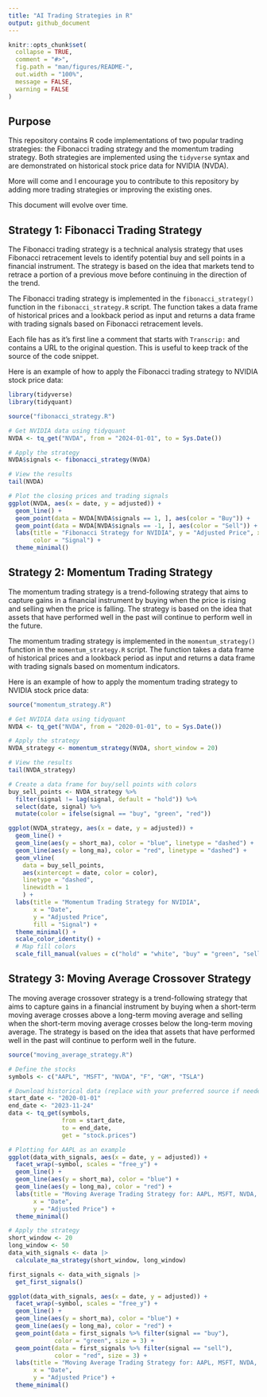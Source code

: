 ```yaml
---
title: "AI Trading Strategies in R"
output: github_document
---
```


```r
knitr::opts_chunk$set(
  collapse = TRUE,
  comment = "#>",
  fig.path = "man/figures/README-",
  out.width = "100%",
  message = FALSE,
  warning = FALSE
)
```

## Purpose

This repository contains R code implementations of two popular trading strategies: the Fibonacci trading strategy and the momentum trading strategy. Both strategies are implemented using the `tidyverse` syntax and are demonstrated on historical stock price data for NVIDIA (NVDA).

More will come and I encourage you to contribute to this repository by adding more trading strategies or improving the existing ones.

This document will evolve over time.

## Strategy 1: Fibonacci Trading Strategy

The Fibonacci trading strategy is a technical analysis strategy that uses Fibonacci retracement levels to identify potential buy and sell points in a financial instrument. The strategy is based on the idea that markets tend to retrace a portion of a previous move before continuing in the direction of the trend.

The Fibonacci trading strategy is implemented in the `fibonacci_strategy()` function in the `fibonacci_strategy.R` script. The function takes a data frame of historical prices and a lookback period as input and returns a data frame with trading signals based on Fibonacci retracement levels.

Each file has as it's first line a comment that starts with `Transcrip: ` and contains a URL to the original question. This is useful to keep track of the source of the code snippet.

Here is an example of how to apply the Fibonacci trading strategy to NVIDIA stock price data:

```r
library(tidyverse)
library(tidyquant)

source("fibonacci_strategy.R")

# Get NVIDIA data using tidyquant
NVDA <- tq_get("NVDA", from = "2024-01-01", to = Sys.Date())

# Apply the strategy
NVDA$signals <- fibonacci_strategy(NVDA)

# View the results
tail(NVDA)

# Plot the closing prices and trading signals
ggplot(NVDA, aes(x = date, y = adjusted)) +
  geom_line() +
  geom_point(data = NVDA[NVDA$signals == 1, ], aes(color = "Buy")) +
  geom_point(data = NVDA[NVDA$signals == -1, ], aes(color = "Sell")) +
  labs(title = "Fibonacci Strategy for NVIDIA", y = "Adjusted Price", x = "Date",
       color = "Signal") +
  theme_minimal()
```

## Strategy 2: Momentum Trading Strategy

The momentum trading strategy is a trend-following strategy that aims to capture gains in a financial instrument by buying when the price is rising and selling when the price is falling. The strategy is based on the idea that assets that have performed well in the past will continue to perform well in the future.

The momentum trading strategy is implemented in the `momentum_strategy()` function in the `momentum_strategy.R` script. The function takes a data frame of historical prices and a lookback period as input and returns a data frame with trading signals based on momentum indicators.

Here is an example of how to apply the momentum trading strategy to NVIDIA stock price data:

```r
source("momentum_strategy.R")

# Get NVIDIA data using tidyquant
NVDA <- tq_get("NVDA", from = "2020-01-01", to = Sys.Date())

# Apply the strategy
NVDA_strategy <- momentum_strategy(NVDA, short_window = 20)

# View the results
tail(NVDA_strategy)

# Create a data frame for buy/sell points with colors
buy_sell_points <- NVDA_strategy %>%
  filter(signal != lag(signal, default = "hold")) %>%
  select(date, signal) %>%
  mutate(color = ifelse(signal == "buy", "green", "red"))

ggplot(NVDA_strategy, aes(x = date, y = adjusted)) +
  geom_line() +
  geom_line(aes(y = short_ma), color = "blue", linetype = "dashed") +
  geom_line(aes(y = long_ma), color = "red", linetype = "dashed") +
  geom_vline(
    data = buy_sell_points, 
    aes(xintercept = date, color = color),
    linetype = "dashed",
    linewidth = 1
    ) +
  labs(title = "Momentum Trading Strategy for NVIDIA",
       x = "Date",
       y = "Adjusted Price",
       fill = "Signal") +
  theme_minimal() +
  scale_color_identity() +
  # Map fill colors
  scale_fill_manual(values = c("hold" = "white", "buy" = "green", "sell" = "red")) 
```

## Strategy 3: Moving Average Crossover Strategy

The moving average crossover strategy is a trend-following strategy that aims to capture gains in a financial instrument by buying when a short-term moving average crosses above a long-term moving average and selling when the short-term moving average crosses below the long-term moving average. The strategy is based on the idea that assets that have performed well in the past will continue to perform well in the future.

```r
source("moving_average_strategy.R")

# Define the stocks
symbols <- c("AAPL", "MSFT", "NVDA", "F", "GM", "TSLA") 

# Download historical data (replace with your preferred source if needed)
start_date <- "2020-01-01"
end_date <- "2023-11-24" 
data <- tq_get(symbols,
               from = start_date,
               to = end_date,
               get = "stock.prices")

# Plotting for AAPL as an example
ggplot(data_with_signals, aes(x = date, y = adjusted)) +
  facet_wrap(~symbol, scales = "free_y") +
  geom_line() +
  geom_line(aes(y = short_ma), color = "blue") +
  geom_line(aes(y = long_ma), color = "red") +
  labs(title = "Moving Average Trading Strategy for: AAPL, MSFT, NVDA, F, GM, TSLA",
       x = "Date",
       y = "Adjusted Price") +
  theme_minimal() 

# Apply the strategy
short_window <- 20
long_window <- 50 
data_with_signals <- data |>
  calculate_ma_strategy(short_window, long_window)

first_signals <- data_with_signals |>
  get_first_signals()

ggplot(data_with_signals, aes(x = date, y = adjusted)) +
  facet_wrap(~symbol, scales = "free_y") +
  geom_line() +
  geom_line(aes(y = short_ma), color = "blue") +
  geom_line(aes(y = long_ma), color = "red") +
  geom_point(data = first_signals %>% filter(signal == "buy"), 
             color = "green", size = 3) +
  geom_point(data = first_signals %>% filter(signal == "sell"), 
             color = "red", size = 3) +
  labs(title = "Moving Average Trading Strategy for: AAPL, MSFT, NVDA, F, GM",
       x = "Date",
       y = "Adjusted Price") +
  theme_minimal()
```
